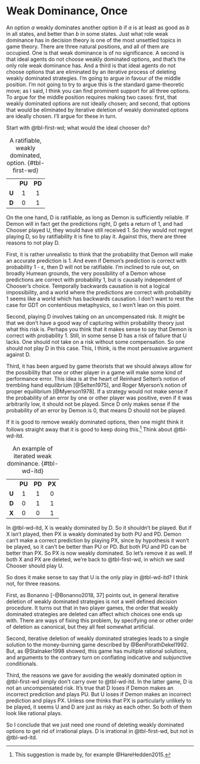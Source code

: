 # Weak Dominance, Once {#sec-weak}

An option *a* weakly dominates another option *b* if *a* is at least as good as *b* in all states, and better than *b* in some states. Just what role weak dominance has in decision theory is one of the most unsettled topics in game theory. There are three natural positions, and all of them are occupied. One is that weak dominance is of no significance. A second is that ideal agents do not choose weakly dominated options, and that's the only role weak dominance has. And a third is that ideal agents do not choose options that are eliminated by an iterative process of deleting weakly dominated strategies. I'm going to argue in favour of the middle position. I'm not going to try to argue this is the standard game-theoretic move; as I said, I think you can find prominent support for all three options. To argue for the middle position requires making two cases: first, that weakly dominated options are not ideally chosen; and second, that options that would be eliminated by iterative deletion of weakly dominated options are ideally chosen. I'll argue for these in turn.

Start with @tbl-first-wd; what would the ideal chooser do?

|       |        |        |
|:-----:|:------:|:------:|
|       | **PU** | **PD** |
| **U** |   1    |   1    |
| **D** |   0    |   1    |

: A ratifiable, weakly dominated, option. {#tbl-first-wd}

On the one hand, D is ratifiable, as long as Demon is sufficiently reliable. If Demon will in fact get the predictions right, D gets a return of 1, and had Chooser played U, they would have still received 1. So they would not regret playing D, so by ratifiability it is fine to play it. Against this, there are three reasons to not play D.

First, it is rather unrealistic to think that the probability that Demon will make an accurate prediction is 1. And even if Demon's prediction is correct with probability 1 - ε, then D will not be ratifiable. I'm inclined to rule out, on broadly Humean grounds, the very possibility of a Demon whose predictions are correct with probability 1, but is causally independent of Chooser's choice. Temporally backwards causation is not a logical impossibility, and a world where the predictions are correct with probability 1 seems like a world which has backwards causation. I don't want to rest the case for GDT on contentious metaphysics, so I won't lean on this point.

Second, playing D involves taking on an uncompensated risk. It might be that we don't have a good way of capturing within probability theory just what this risk is. Perhaps you think that it makes sense to say that Demon is correct with probability 1. Still, in some sense D has a risk of failure that U lacks. One should not take on a risk without some compensation. So one should not play D in this case. This, I think, is the most persuasive argument against D.

Third, it has been argued by game theorists that we should always allow for the possibility that one or other player in a game will make some kind of performance error. This idea is at the heart of Reinhard Selten's notion of trembling hand equilibrium [@Selten1975], and Roger Myerson's notion of proper equilibrium [@Myerson1978]. If a strategy would not make sense if the probability of an error by one or other player was positive, even if it was arbitrarily low, it should not be played. Since D only makes sense if the probability of an error by Demon is 0, that means D should not be played.

If it is good to remove weakly dominated options, then one might think it follows straight away that it is good to keep doing this.[^32] Think about @tbl-wd-itd.

[^32]: This suggestion is made by, for example @HareHedden2015.

|       |        |        |        |
|:-----:|:------:|:------:|:------:|
|       | **PU** | **PD** | **PX** |
| **U** |   1    |   1    |   0    |
| **D** |   0    |   1    |   1    |
| **X** |   0    |   0    |   1    |

: An example of iterated weak dominance. {#tbl-wd-itd}

In @tbl-wd-itd, X is weakly dominated by D. So it shouldn't be played. But if X isn't played, then PX is weakly dominated by both PU and PD. Demon can't make a correct prediction by playing PX, since by hypothesis it won't be played, so it can't be better than PU or PD. But both PU and PD can be better than PX. So PX is now weakly dominated. So let's remove it as well. If both X and PX are deleted, we're back to @tbl-first-wd, in which we said Chooser should play U.

So does it make sense to say that U is the only play in @tbl-wd-itd? I think not, for three reasons.

First, as Bonanno [-@Bonanno2018, 37] points out, in general iterative deletion of weakly dominated strategies is not a well defined decision procedure. It turns out that in two player games, the order that weakly dominated strategies are deleted can affect which choices one ends up with. There are ways of fixing this problem, by specifying one or other order of deletion as canonical, but they all feel somewhat artificial.

Second, iterative deletion of weakly dominated strategies leads to a single solution to the money-burning game described by @BenPorathDekel1992. But, as @Stalnaker1998 showed, this game has multiple rational solutions, and arguments to the contrary turn on conflating indicative and subjunctive conditionals.

Third, the reasons we gave for avoiding the weakly dominated option in @tbl-first-wd simply don't carry over to @tbl-wd-itd. In the latter game, D is not an uncompensated risk. It's true that D loses if Demon makes an incorrect prediction and plays PU. But U loses if Demon makes an incorrect prediction and plays PX. Unless one thinks that PX is particularly unlikely to be played, it seems U and D are just as risky as each other. So both of them look like rational plays.

So I conclude that we just need one round of deleting weakly dominated options to get rid of irrational plays. D is irrational in @tbl-first-wd, but not in @tbl-wd-itd.

